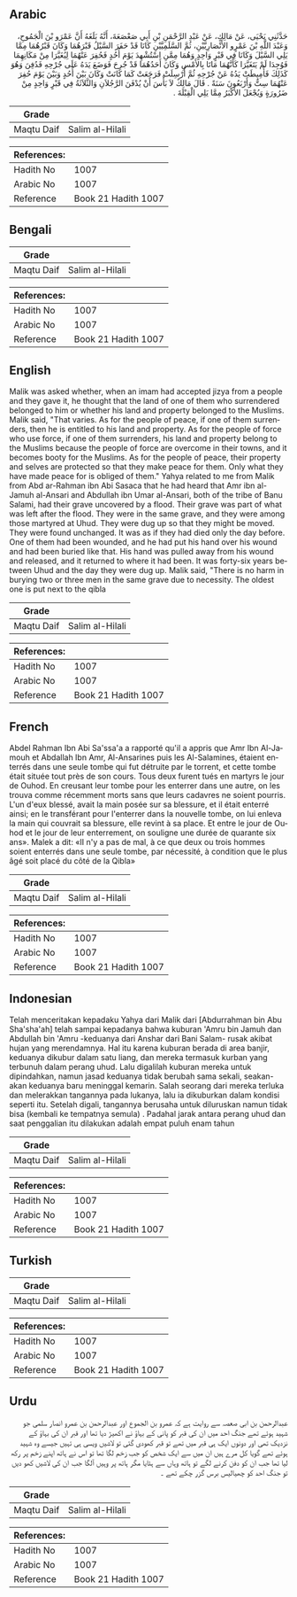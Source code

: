 ## Arabic


<div dir="rtl" lang="ar" style={{fontSize:'larger',backgroundColor:'#f8f9fa',padding:20}}>
حَدَّثَنِي يَحْيَى، عَنْ مَالِكٍ، عَنْ عَبْدِ الرَّحْمَنِ بْنِ أَبِي صَعْصَعَةَ، أَنَّهُ بَلَغَهُ أَنَّ عَمْرَو بْنَ الْجَمُوحِ، وَعَبْدَ اللَّهِ بْنَ عَمْرٍو الأَنْصَارِيَّيْنِ، ثُمَّ السَّلَمِيَّيْنِ كَانَا قَدْ حَفَرَ السَّيْلُ قَبْرَهُمَا وَكَانَ قَبْرُهُمَا مِمَّا يَلِي السَّيْلَ وَكَانَا فِي قَبْرٍ وَاحِدٍ وَهُمَا مِمَّنِ اسْتُشْهِدَ يَوْمَ أُحُدٍ فَحُفِرَ عَنْهُمَا لِيُغَيَّرَا مِنْ مَكَانِهِمَا فَوُجِدَا لَمْ يَتَغَيَّرَا كَأَنَّهُمَا مَاتَا بِالأَمْسِ وَكَانَ أَحَدُهُمَا قَدْ جُرِحَ فَوَضَعَ يَدَهُ عَلَى جُرْحِهِ فَدُفِنَ وَهُوَ كَذَلِكَ فَأُمِيطَتْ يَدُهُ عَنْ جُرْحِهِ ثُمَّ أُرْسِلَتْ فَرَجَعَتْ كَمَا كَانَتْ وَكَانَ بَيْنَ أُحُدٍ وَبَيْنَ يَوْمَ حُفِرَ عَنْهُمَا سِتٌّ وَأَرْبَعُونَ سَنَةً ‏.‏ قَالَ مَالِكٌ لاَ بَأْسَ أَنْ يُدْفَنَ الرَّجُلاَنِ وَالثَّلاَثَةُ فِي قَبْرٍ وَاحِدٍ مِنْ ضَرُورَةٍ وَيُجْعَلَ الأَكْبَرُ مِمَّا يَلِي الْقِبْلَةَ ‏.‏
</div>
<div style={{backgroundColor:'#f8f9fa',padding:20, marginBottom: 10}}><table> <thead> <tr> <th>Grade</th> <th></th> </tr> </thead> <tbody> <tr><td>Maqtu Daif</td><td>Salim al-Hilali</td></tr></tbody></table><table> <thead> <tr> <th>References:</th> <th></th> </tr> </thead> <tbody><tr><td>Hadith No</td><td>1007</td></tr><tr><td>Arabic No</td><td>1007</td></tr><tr><td>Reference</td><td>Book 21 Hadith 1007</td></tr></tbody></table></div>

## Bengali


<div dir="ltr" lang="bn" style={{fontSize:'larger',backgroundColor:'#f8f9fa',padding:20}}>

</div>
<div style={{backgroundColor:'#f8f9fa',padding:20, marginBottom: 10}}><table> <thead> <tr> <th>Grade</th> <th></th> </tr> </thead> <tbody> <tr><td>Maqtu Daif</td><td>Salim al-Hilali</td></tr></tbody></table><table> <thead> <tr> <th>References:</th> <th></th> </tr> </thead> <tbody><tr><td>Hadith No</td><td>1007</td></tr><tr><td>Arabic No</td><td>1007</td></tr><tr><td>Reference</td><td>Book 21 Hadith 1007</td></tr></tbody></table></div>

## English


<div dir="ltr" lang="en" style={{fontSize:'larger',backgroundColor:'#f8f9fa',padding:20}}>
Malik was asked whether, when an imam had accepted jizya from a people and they gave it, he thought that the land of one of them who surrendered belonged to him or whether his land and property belonged to the Muslims. Malik said, "That varies. As for the people of peace, if one of them surrenders, then he is entitled to his land and property. As for the people of force who use force, if one of them surrenders, his land and property belong to the Muslims because the people of force are overcome in their towns, and it becomes booty for the Muslims. As for the people of peace, their property and selves are protected so that they make peace for them. Only what they have made peace for is obliged of them." Yahya related to me from Malik from Abd ar-Rahman ibn Abi Sasaca that he had heard that Amr ibn al-Jamuh al-Ansari and Abdullah ibn Umar al-Ansari, both of the tribe of Banu Salami, had their grave uncovered by a flood. Their grave was part of what was left after the flood. They were in the same grave, and they were among those martyred at Uhud. They were dug up so that they might be moved. They were found unchanged. It was as if they had died only the day before. One of them had been wounded, and he had put his hand over his wound and had been buried like that. His hand was pulled away from his wound and released, and it returned to where it had been. It was forty-six years between Uhud and the day they were dug up. Malik said, "There is no harm in burying two or three men in the same grave due to necessity. The oldest one is put next to the qibla
</div>
<div style={{backgroundColor:'#f8f9fa',padding:20, marginBottom: 10}}><table> <thead> <tr> <th>Grade</th> <th></th> </tr> </thead> <tbody> <tr><td>Maqtu Daif</td><td>Salim al-Hilali</td></tr></tbody></table><table> <thead> <tr> <th>References:</th> <th></th> </tr> </thead> <tbody><tr><td>Hadith No</td><td>1007</td></tr><tr><td>Arabic No</td><td>1007</td></tr><tr><td>Reference</td><td>Book 21 Hadith 1007</td></tr></tbody></table></div>

## French


<div dir="ltr" lang="fr" style={{fontSize:'larger',backgroundColor:'#f8f9fa',padding:20}}>
Abdel Rahman Ibn Abi Sa'ssa'a a rapporté qu'il a appris que Amr Ibn Al-Jamouh et Abdallah Ibn Amr, Al-Ansarines puis les Al-Salamines, étaient enterrés dans une seule tombe qui fut détruite par le torrent, et cette tombe était située tout près de son cours. Tous deux furent tués en martyrs le jour de Ouhod. En creusant leur tombe pour les enterrer dans une autre, on les trouva comme récemment morts sans que leurs cadavres ne soient pourris. L'un d'eux blessé, avait la main posée sur sa blessure, et il était enterré ainsi; en le transférant pour l'enterrer dans la nouvelle tombe, on lui enleva la main qui couvrait sa blessure, elle revint à sa place. Et entre le jour de Ouhod et le jour de leur enterrement, on souligne une durée de quarante six ans». Malek a dit: «II n'y a pas de mal, à ce que deux ou trois hommes soient enterrés dans une seule tombe, par nécessité, à condition que le plus âgé soit placé du côté de la Qibla»
</div>
<div style={{backgroundColor:'#f8f9fa',padding:20, marginBottom: 10}}><table> <thead> <tr> <th>Grade</th> <th></th> </tr> </thead> <tbody> <tr><td>Maqtu Daif</td><td>Salim al-Hilali</td></tr></tbody></table><table> <thead> <tr> <th>References:</th> <th></th> </tr> </thead> <tbody><tr><td>Hadith No</td><td>1007</td></tr><tr><td>Arabic No</td><td>1007</td></tr><tr><td>Reference</td><td>Book 21 Hadith 1007</td></tr></tbody></table></div>

## Indonesian


<div dir="ltr" lang="id" style={{fontSize:'larger',backgroundColor:'#f8f9fa',padding:20}}>
Telah menceritakan kepadaku Yahya dari Malik dari [Abdurrahman bin Abu Sha'sha'ah] telah sampai kepadanya bahwa kuburan 'Amru bin Jamuh dan Abdullah bin 'Amru -keduanya dari Anshar dari Bani Salam- rusak akibat hujan yang merendamnya. Hal itu karena kuburan berada di area banjir, keduanya dikubur dalam satu liang, dan mereka termasuk kurban yang terbunuh dalam perang uhud. Lalu digalilah kuburan mereka untuk dipindahkan, namun jasad keduanya tidak berubah sama sekali, seakan-akan keduanya baru meninggal kemarin. Salah seorang dari mereka terluka dan melerakkan tangannya pada lukanya, lalu ia dikuburkan dalam kondisi seperti itu. Setelah digali, tangannya berusaha untuk diluruskan namun tidak bisa (kembali ke tempatnya semula) . Padahal jarak antara perang uhud dan saat penggalian itu dilakukan adalah empat puluh enam tahun
</div>
<div style={{backgroundColor:'#f8f9fa',padding:20, marginBottom: 10}}><table> <thead> <tr> <th>Grade</th> <th></th> </tr> </thead> <tbody> <tr><td>Maqtu Daif</td><td>Salim al-Hilali</td></tr></tbody></table><table> <thead> <tr> <th>References:</th> <th></th> </tr> </thead> <tbody><tr><td>Hadith No</td><td>1007</td></tr><tr><td>Arabic No</td><td>1007</td></tr><tr><td>Reference</td><td>Book 21 Hadith 1007</td></tr></tbody></table></div>

## Turkish


<div dir="ltr" lang="tr" style={{fontSize:'larger',backgroundColor:'#f8f9fa',padding:20}}>

</div>
<div style={{backgroundColor:'#f8f9fa',padding:20, marginBottom: 10}}><table> <thead> <tr> <th>Grade</th> <th></th> </tr> </thead> <tbody> <tr><td>Maqtu Daif</td><td>Salim al-Hilali</td></tr></tbody></table><table> <thead> <tr> <th>References:</th> <th></th> </tr> </thead> <tbody><tr><td>Hadith No</td><td>1007</td></tr><tr><td>Arabic No</td><td>1007</td></tr><tr><td>Reference</td><td>Book 21 Hadith 1007</td></tr></tbody></table></div>

## Urdu


<div dir="rtl" lang="ur" style={{fontSize:'larger',backgroundColor:'#f8f9fa',padding:20}}>
عبدالرحمن بن ابی صعصہ سے روایت ہے کہ عمرو بن الجموع اور عبدالرحمن بن عمرو انصار سلمی جو شہید ہوئے تھے جنگ احد میں ان کی قبر کو پانی کے بہاؤ نے اکھیڑ دیا تھا اور قبر ان کی بہاؤ کے نزدیک تھی اور دونوں ایک ہی قبر میں تھے تو قبر کھودی گئی تو لاشیں ویسی ہی تہیں جیسے وہ شہید ہوئے تھے گویا کل مرے ہیں ان میں سے ایک شخص کو جب زخم لگا تھا تو اس نے ہاتھ اپنے زخم پر رکھ لیا تھا جب ان کو دفن کرنے لگے تو ہاتھ وہاں سے ہٹایا مگر ہاتھ پر وہیں آلگا جب ان کی لاشیں کھو دیں تو جنگ احد کو چھیالیس برس گزر چکے تھے ۔
</div>
<div style={{backgroundColor:'#f8f9fa',padding:20, marginBottom: 10}}><table> <thead> <tr> <th>Grade</th> <th></th> </tr> </thead> <tbody> <tr><td>Maqtu Daif</td><td>Salim al-Hilali</td></tr></tbody></table><table> <thead> <tr> <th>References:</th> <th></th> </tr> </thead> <tbody><tr><td>Hadith No</td><td>1007</td></tr><tr><td>Arabic No</td><td>1007</td></tr><tr><td>Reference</td><td>Book 21 Hadith 1007</td></tr></tbody></table></div>